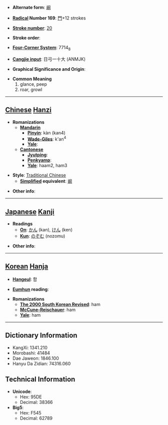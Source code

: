 * '''Alternate form''': [[阚]]

* '''[[Wiktionary:Chinese radical index| Radical]] Number 169''': [[Wiktionary:Chinese radical index 門|門]]+12 strokes

* '''[[Wiktionary:Chinese total strokes index|Stroke number]]''': [[Wiktionary:Chinese total strokes index 20|20]]

* '''Stroke order''': 

* '''[[Wiktionary:Chinese four corner index|Four-Corner System]]''': 7714<sub>8</sub>

* '''[[Wiktionary:Chinese Cangjie index|Cangjie input]]''': 日弓一十大 (ANMJK)

* '''Graphical Significance and Origin''': 

* '''Common Meaning'''
*#glance, peep
*# roar, growl


----

== [[Chinese]] [[Hanzi]] ==

* '''Romanizations'''
** '''[[Mandarin]]'''
*** '''[[Pinyin]]''': kàn (kan4)
*** '''[[Wade-Giles]]''': k'an<sup>4</sup>
*** '''[[Yale]]''': 
** '''[[Cantonese]]'''
*** '''[[Jyutping]]''':
*** '''[[Penkyamp]]''': 
*** '''[[Yale]]''': haam2, ham3

* '''Style''': [[Traditional Chinese]] 
** '''[[Simplified Chinese|Simplified]] equivalent''': [[阚]]

* '''Other info''': 

----

== [[Japanese]] [[Kanji]] ==

* '''Readings'''
** '''[[On]]''': [[かん]] (kan), [[けん]] (ken)
** '''[[Kun]]''': [[のぞむ]] (nozomu)

* '''Other info''':  

----

== [[Korean]] [[Hanja]] ==

* '''[[Hangeul]]''': 함

* '''[[Eumhun]] reading''': 

* '''Romanizations'''
** '''[[The 2000 South Korean Revised Romanization|The 2000 South Korean Revised]]''': ham
** '''[[McCune-Reischauer]]''': ham
** '''[[Yale]]''': ham

----

== Dictionary Information ==

* KangXi: 1341.210
* Morobashi: 41484
* Dae Jaweon: 1846.100
* Hanyu Da Zidian: 74316.060

== Technical Information ==

* '''Unicode''':
** Hex: 95DE
** Decimal: 38366
* '''Big5''':
** Hex: F545
** Decimal: 62789